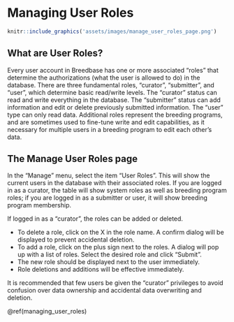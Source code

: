 # Managing User Roles

```r
knitr::include_graphics('assets/images/manage_user_roles_page.png')
```

## What are User Roles?

Every user account in Breedbase has one or more associated "roles" that determine the authorizations (what the user is allowed to do) in the database. There are three fundamental roles, "curator", "submitter", and "user", which determine basic read/write levels. The "curator" status can read and write everything in the database. The "submitter" status can add information and edit or delete previously submitted information. The "user" type can only read data. Additional roles represent the breeding programs, and are sometimes used to fine-tune write and edit capabilities, as it necessary for multiple users in a breeding program to edit each other's data.

## The Manage User Roles page

In the "Manage" menu, select the item "User Roles". This will show the current users in the database with their associated roles. If you are logged in as a curator, the table will show system roles as well as breeding program roles; if you are logged in as a submitter or user, it will show breeding program membership.

If logged in as a "curator", the roles can be added or deleted. 

 * To delete a role, click on the X in the role name. A confirm dialog will be displayed to prevent accidental deletion.
 * To add a role, click on the plus sign next to the roles. A dialog will pop up with a list of roles. Select the desired role and click "Submit".
 * The new role should be displayed next to the user immediately.
 * Role deletions and additions will be effective immediately.

It is recommended that few users be given the "curator" privileges to avoid confusion over data ownership and accidental data overwriting and deletion.   

\@ref(managing_user_roles)
